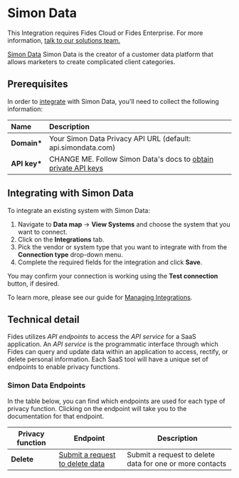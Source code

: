 
# Simon Data

<Callout emoji=""> This Integration requires Fides Cloud or Fides Enterprise. For more information, [talk to our solutions team.](https://ethyca.com/book-demo?utm_source=docs-site) </Callout>

[Simon Data](https://www.simondata.com) Simon Data is the creator of a customer data platform that allows marketers to create complicated client categories.

## Prerequisites

In order to [integrate](/user-guides/integrations) with Simon Data, you'll need to collect the following information:

| Name           | Description                                                                                                                                                             |
| :------------- | :---------------------------------------------------------------------------------------------------------------------------------------------------------------------- |
| **Domain\***   | Your Simon Data Privacy API URL (default: api.simondata.com)                                   |
| **API key\***  | CHANGE ME. Follow Simon Data's docs to [obtain private API keys](https://developers.klaviyo.com/en/docs/retrieve_api_credentials#private-key)                   |

## Integrating with Simon Data

To integrate an existing system with Simon Data:

1. Navigate to **Data map** → **View Systems** and choose the system that you want to connect.
2. Click on the **Integrations** tab.
3. Pick the vendor or system type that you want to integrate with from the **Connection type** drop-down menu.
4. Complete the required fields for the integration and click **Save**.

You may confirm your connection is working using the **Test connection** button, if desired.

To learn more, please see our guide for [Managing Integrations](/user-guides/integrations/manage-integrations).

## Technical detail

Fides utilizes _API endpoints_ to access the _API service_ for a SaaS application. An _API service_ is the programmatic interface through which Fides can query and update data within an application to access, rectify, or delete personal information. Each SaaS tool will have a unique set of endpoints to enable privacy functions.

### Simon Data Endpoints

In the table below, you can find which endpoints are used for each type of privacy function. Clicking on the endpoint will take you to the documentation for that endpoint.

| Privacy function              | Endpoint                                                                                | Description                                 |
| ----------------------------- | --------------------------------------------------------------------------------------- | ------------------------------------------- |
| **Delete** | [Submit a request to delete data](https://documenter.getpostman.com/view/11533956/T17Q6jiE#11cf8a48-8d81-4b7e-b5ac-6bf143cdf388) | Submit a request to delete data for one or more contacts |
